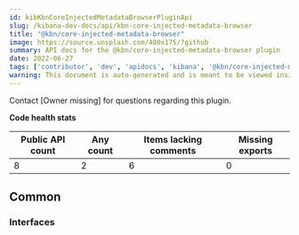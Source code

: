 ```yaml
---
id: kibKbnCoreInjectedMetadataBrowserPluginApi
slug: /kibana-dev-docs/api/kbn-core-injected-metadata-browser
title: "@kbn/core-injected-metadata-browser"
image: https://source.unsplash.com/400x175/?github
summary: API docs for the @kbn/core-injected-metadata-browser plugin
date: 2022-06-27
tags: ['contributor', 'dev', 'apidocs', 'kibana', '@kbn/core-injected-metadata-browser']
warning: This document is auto-generated and is meant to be viewed inside our experimental, new docs system. Reach out in #docs-engineering for more info.
---
```




Contact [Owner missing] for questions regarding this plugin.

**Code health stats**

| Public API count  | Any count | Items lacking comments | Missing exports |
|-------------------|-----------|------------------------|-----------------|
| 8 | 2 | 6 | 0 |

## Common

### Interfaces
<DocDefinitionList data={kbnCoreInjectedMetadataBrowserObj.common.interfaces}/>

